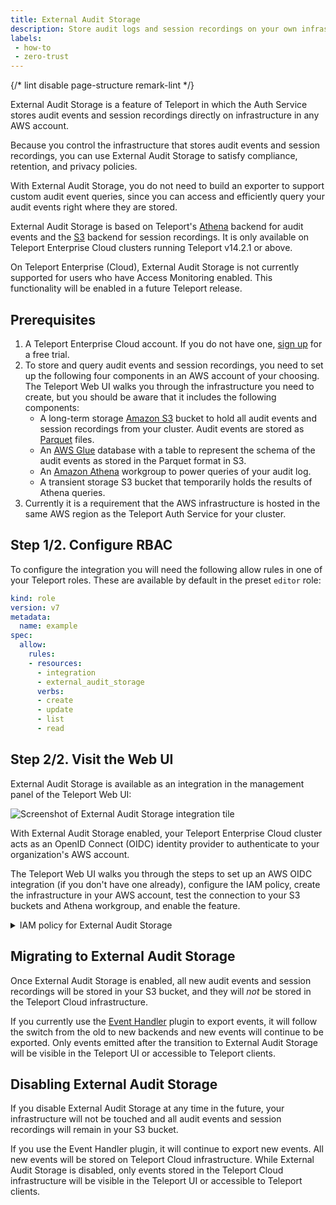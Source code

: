 ```yaml
---
title: External Audit Storage
description: Store audit logs and session recordings on your own infrastructure with Teleport Enterprise Cloud.
labels:
 - how-to
 - zero-trust
---
```


{/* lint disable page-structure remark-lint */}

External Audit Storage is a feature of Teleport in which the Auth Service stores
audit events and session recordings directly on infrastructure in any AWS
account. 

Because you control the infrastructure that stores audit events and session
recordings, you can use External Audit Storage to satisfy compliance, retention,
and privacy policies. 

With External Audit Storage, you do not need to build an exporter to support
custom audit event queries, since you can access and efficiently query your
audit events right where they are stored.

External Audit Storage is based on Teleport's
[Athena](../../reference/backends.mdx#athena) backend for audit events and the
[S3](../../reference/backends.mdx#s3-session-recordings) backend for session recordings. It is only
available on Teleport Enterprise Cloud clusters running Teleport v14.2.1 or
above.

<Admonition type="note">
On Teleport Enterprise (Cloud), External Audit
Storage is not currently supported for users who have Access Monitoring enabled.
This functionality will be enabled in a future Teleport release.  
</Admonition>

## Prerequisites

1. A Teleport Enterprise Cloud account. If you do not have one, [sign
   up](https://goteleport.com/signup/) for a free trial.
1. To store and query audit events and session recordings, you need to set up
   the following four components in an AWS account of your choosing. The
   Teleport Web UI walks you through the infrastructure you need to create, but
   you should be aware that it includes the following components:
   - A long-term storage [Amazon S3](https://aws.amazon.com/s3/) bucket to hold
     all audit events and session recordings from your cluster. Audit events are
     stored as [Parquet](https://parquet.apache.org/) files.
   - An [AWS Glue](https://aws.amazon.com/glue/) database with a table to
     represent the schema of the audit events as stored in the Parquet format in
     S3.
   - An [Amazon Athena](https://aws.amazon.com/athena/) workgroup to power
     queries of your audit log.
   - A transient storage S3 bucket that temporarily holds the results of Athena
     queries.
1. Currently it is a requirement that the AWS infrastructure is hosted in the
   same AWS region as the Teleport Auth Service for your cluster.

## Step 1/2. Configure RBAC

To configure the integration you will need the following allow rules in one of
your Teleport roles. These are available by default in the preset `editor` role:

```yaml
kind: role
version: v7
metadata:
  name: example
spec:
  allow:
    rules:
    - resources:
      - integration
      - external_audit_storage
      verbs:
      - create
      - update
      - list
      - read
```

## Step 2/2. Visit the Web UI

External Audit Storage is available as an integration in the management panel of
the Teleport Web UI:

![Screenshot of External Audit Storage integration tile](../../../img/externalauditstorage/integration.png)

With External Audit Storage enabled, your Teleport Enterprise Cloud cluster acts
as an OpenID Connect (OIDC) identity provider to authenticate to your
organization's AWS account.

The Teleport Web UI walks you through the steps to set up an AWS OIDC
integration (if you don't have one already), configure the IAM policy, create
the infrastructure in your AWS account, test the connection to your S3 buckets
and Athena workgroup, and enable the feature.

<details>
<summary>IAM policy for External Audit Storage</summary>

The IAM policy for External Audit Storage resembles the following, modified to
support your AWS environment:

```json
{
    "Version": "2012-10-17",
    "Statement": [
        {
            "Effect": "Allow",
            "Action": [
                "s3:PutObject",
                "s3:GetObject",
                "s3:GetObjectVersion",
                "s3:ListMultipartUploadParts",
                "s3:AbortMultipartUpload",
                "s3:ListBucket",
                "s3:ListBucketVersions",
                "s3:ListBucketMultipartUploads",
                "s3:GetBucketOwnershipControls",
                "s3:GetBucketPublicAccessBlock",
                "s3:GetBucketObjectLockConfiguration",
                "s3:GetBucketVersioning",
                "s3:GetBucketLocation"
            ],
            "Resource": [
                "arn:aws:s3:::teleport-longterm-<unique_id>",
                "arn:aws:s3:::teleport-longterm-<unique_id>/events/*",
                "arn:aws:s3:::teleport-longterm-<unique_id>/sessions/*",
                "arn:aws:s3:::teleport-transient-<unique_id>",
                "arn:aws:s3:::teleport-transient-<unique_id>/query_results/*"
            ],
            "Sid": "ReadWriteSessionsAndEvents"
        },
        {
            "Effect": "Allow",
            "Action": [
                "athena:StartQueryExecution",
                "athena:GetQueryResults",
                "athena:GetQueryExecution"
            ],
            "Resource": "arn:aws:athena:us-west-2:278576220453:workgroup/teleport_events_<unique_id>",
            "Sid": "AllowAthenaQuery"
        },
        {
            "Effect": "Allow",
            "Action": [
                "glue:GetTable",
                "glue:GetTableVersion",
                "glue:GetTableVersions",
                "glue:UpdateTable"
            ],
            "Resource": [
                "arn:aws:glue:us-west-2:278576220453:catalog",
                "arn:aws:glue:us-west-2:278576220453:database/teleport_events_<unique_id>",
                "arn:aws:glue:us-west-2:278576220453:table/teleport_events_<unique_id>/teleport_events"
            ],
            "Sid": "FullAccessOnGlueTable"
        }
    ]
}
```

</details>

## Migrating to External Audit Storage

Once External Audit Storage is enabled, all new audit events and session
recordings will be stored in your S3 bucket, and they will *not* be stored in
the Teleport Cloud infrastructure.

If you currently use the
[Event Handler](../../zero-trust-access/export-audit-events/export-audit-events.mdx) plugin to export
events, it will follow the switch from the old to new backends and new events
will continue to be exported. Only events emitted after the transition to
External Audit Storage will be visible in the Teleport UI or accessible to
Teleport clients.

## Disabling External Audit Storage 

If you disable External Audit Storage at any time in the future, your
infrastructure will not be touched and all audit events and session recordings
will remain in your S3 bucket.

If you use the Event Handler plugin, it will continue to export new events. All
new events will be stored on Teleport Cloud infrastructure. While External Audit
Storage is disabled, only events stored in the Teleport Cloud infrastructure
will be visible in the Teleport UI or accessible to Teleport clients.
